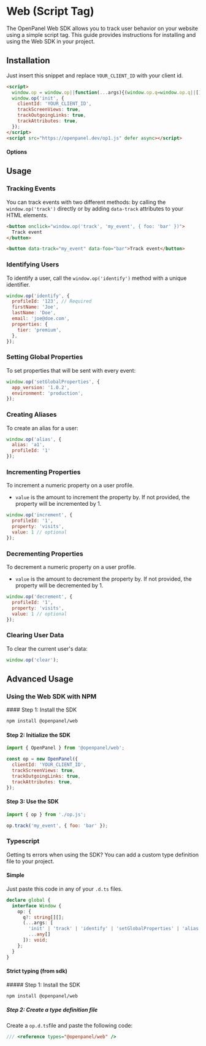 
# Web (Script Tag)

The OpenPanel Web SDK allows you to track user behavior on your website using a simple script tag. This guide provides instructions for installing and using the Web SDK in your project.

## Installation

Just insert this snippet and replace `YOUR_CLIENT_ID` with your client id.

```html filename="index.html" /clientId: 'YOUR_CLIENT_ID'/
<script>
  window.op = window.op||function(...args){(window.op.q=window.op.q||[]).push(args);};
  window.op('init', {
    clientId: 'YOUR_CLIENT_ID',
    trackScreenViews: true,
    trackOutgoingLinks: true,
    trackAttributes: true,
  });
</script>
<script src="https://openpanel.dev/op1.js" defer async></script>
```

#### Options

<CommonSdkConfig />
<WebSdkConfig />

## Usage

### Tracking Events

You can track events with two different methods: by calling the `window.op('track')` directly or by adding `data-track` attributes to your HTML elements.

```html filename="index.html"
<button onclick="window.op('track', 'my_event', { foo: 'bar' })">
  Track event
</button>
```

```html filename="index.html"
<button data-track="my_event" data-foo="bar">Track event</button>
```

### Identifying Users

To identify a user, call the `window.op('identify')` method with a unique identifier.

```js filename="main.js"
window.op('identify', {
  profileId: '123', // Required
  firstName: 'Joe',
  lastName: 'Doe',
  email: 'joe@doe.com',
  properties: {
    tier: 'premium',
  },
});
```

### Setting Global Properties

To set properties that will be sent with every event:

```js filename="main.js"
window.op('setGlobalProperties', {
  app_version: '1.0.2',
  environment: 'production',
});
```

### Creating Aliases

To create an alias for a user:

```js filename="main.js"
window.op('alias', {
  alias: 'a1',
  profileId: '1'
});
```

### Incrementing Properties

To increment a numeric property on a user profile.

- `value` is the amount to increment the property by. If not provided, the property will be incremented by 1.

```js filename="main.js"
window.op('increment', {
  profileId: '1',
  property: 'visits',
  value: 1 // optional
});
```

### Decrementing Properties

To decrement a numeric property on a user profile.

- `value` is the amount to decrement the property by. If not provided, the property will be decremented by 1.

```js filename="main.js"
window.op('decrement', {
  profileId: '1',
  property: 'visits',
  value: 1 // optional
});
```

### Clearing User Data

To clear the current user's data:

```js filename="main.js"
window.op('clear');
```

## Advanced Usage

### Using the Web SDK with NPM

<Steps>
#### Step 1: Install the SDK

```bash
npm install @openpanel/web
```

#### Step 2: Initialize the SDK

```js filename="op.js"
import { OpenPanel } from '@openpanel/web';

const op = new OpenPanel({
  clientId: 'YOUR_CLIENT_ID',
  trackScreenViews: true,
  trackOutgoingLinks: true,
  trackAttributes: true,
});
```

#### Step 3: Use the SDK

```js filename="main.js"
import { op } from './op.js';

op.track('my_event', { foo: 'bar' });
```
</Steps>

### Typescript

Getting ts errors when using the SDK? You can add a custom type definition file to your project.

#### Simple

Just paste this code in any of your `.d.ts` files.

```ts filename="op.d.ts"
declare global {
  interface Window {
    op: {
      q?: string[][];
      (...args: [
        'init' | 'track' | 'identify' | 'setGlobalProperties' | 'alias' | 'increment' | 'decrement' | 'clear',
        ...any[]
      ]): void;
    };
  }
}
```

#### Strict typing (from sdk)

<Steps>
##### Step 1: Install the SDK

```bash
npm install @openpanel/web
```

##### Step 2: Create a type definition file

Create a `op.d.ts`file and paste the following code:

```ts filename="op.d.ts"
/// <reference types="@openpanel/web" />
```
</Steps>